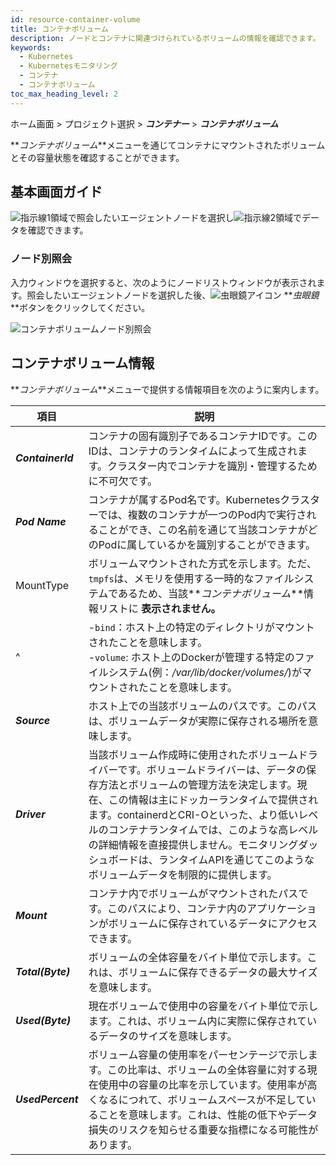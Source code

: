 ```yaml
---
id: resource-container-volume
title: コンテナボリューム
description: ノードとコンテナに関連づけられているボリュームの情報を確認できます。
keywords:
  - Kubernetes
  - Kubernetesモニタリング
  - コンテナ
  - コンテナボリューム
toc_max_heading_level: 2
---
```


ホーム画面 > プロジェクト選択 > **_コンテナー_** > **_コンテナボリューム_**

**_コンテナボリューム_**メニューを通じてコンテナにマウントされたボリュームとその容量状態を確認することができます。

## 基本画面ガイド

<ImgLang img='k8s-container-volume.png' desc='コンテナボリューム' />

![指示線1](/img/number-01.png)領域で照会したいエージェントノードを選択し![指示線2](/img/number-02.png)領域でデータを確認できます。

### ノード別照会

入力ウィンドウを選択すると、次のようにノードリストウィンドウが表示されます。照会したいエージェントノードを選択した後、![虫眼鏡アイコン](/img/ic-search.svg) **_虫眼鏡_**ボタンをクリックしてください。

![コンテナボリュームノード別照会](/img/k8s-container-volume-node.png) 

## コンテナボリューム情報

**_コンテナボリューム_**メニューで提供する情報項目を次のように案内します。

| 項目                                   | 説明                                                                                                                                                                                                                 |
| ------------------------------------ | ------------------------------------------------------------------------------------------------------------------------------------------------------------------------------------------------------------------ |
| **_ContainerId_**                    | コンテナの固有識別子であるコンテナIDです。このIDは、コンテナのランタイムによって生成されます。クラスター内でコンテナを識別・管理するために不可欠です。                                                                                                                                      |
| **_Pod Name_**                       | コンテナが属するPod名です。Kubernetesクラスターでは、複数のコンテナが一つのPod内で実行されることができ、この名前を通じて当該コンテナがどのPodに属しているかを識別することができます。                                                                                                               |
| MountType                            | ボリュームマウントされた方式を示します。ただ、`tmpfs`は、メモリを使用する一時的なファイルシステムであるため、当該**_コンテナボリューム_**情報リストに **表示されません。**                                                                                                                     |
| ^                                    | \-`bind`：ホスト上の特定のディレクトリがマウントされたことを意味します。<br/> -`volume`: ホスト上のDockerが管理する特定のファイルシステム(例：_/var/lib/docker/volumes/_)がマウントされたことを意味します。                                                             |
| **_Source_**                         | ホスト上での当該ボリュームのパスです。このパスは、ボリュームデータが実際に保存される場所を意味します。                                                                                                                                                                |
| **_Driver_**                         | 当該ボリューム作成時に使用されたボリュームドライバーです。ボリュームドライバーは、データの保存方法とボリュームの管理方法を決定します。現在、この情報は主にドッカーランタイムで提供されます。containerdとCRI-Oといった、より低いレベルのコンテナランタイムでは、このような高レベルの詳細情報を直接提供しません。モニタリングダッシュボードは、ランタイムAPIを通じてこのようなボリュームデータを制限的に提供します。 |
| **_Mount_**                          | コンテナ内でボリュームがマウントされたパスです。このパスにより、コンテナ内のアプリケーションがボリュームに保存されているデータにアクセスできます。                                                                                                                                          |
| **_Total(Byte)_** | ボリュームの全体容量をバイト単位で示します。これは、ボリュームに保存できるデータの最大サイズを意味します。                                                                                                                                                              |
| **_Used(Byte)_**  | 現在ボリュームで使用中の容量をバイト単位で示します。これは、ボリューム内に実際に保存されているデータのサイズを意味します。                                                                                                                                                      |
| **_UsedPercent_**                    | ボリューム容量の使用率をパーセンテージで示します。この比率は、ボリュームの全体容量に対する現在使用中の容量の比率を示しています。使用率が高くなるにつれて、ボリュームスペースが不足していることを意味します。これは、性能の低下やデータ損失のリスクを知らせる重要な指標になる可能性があります。                                                                    |
